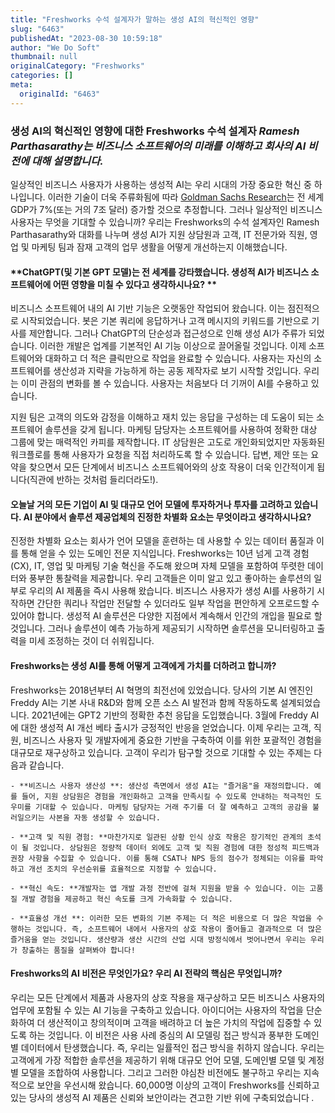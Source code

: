 ```yaml
---
title: "Freshworks 수석 설계자가 말하는 생성 AI의 혁신적인 영향"
slug: "6463"
publishedAt: "2023-08-30 10:59:18"
author: "We Do Soft"
thumbnail: null
originalCategory: "Freshworks"
categories: []
meta:
  originalId: "6463"
---
```


### 생성 AI의 혁신적인 영향에 대한 Freshworks 수석 설계자 *Ramesh Parthasarathy는 비즈니스 소프트웨어의 미래를 이해하고 회사의 AI 비전에 대해 설명합니다.*

일상적인 비즈니스 사용자가 사용하는 생성적 AI는 우리 시대의 가장 중요한 혁신 중 하나입니다. 이러한 기술이 더욱 주류화됨에 따라  [Goldman Sachs Research](https://www.goldmansachs.com/intelligence/pages/generative-ai-could-raise-global-gdp-by-7-percent.html)는 전 세계 GDP가 7%(또는 거의 7조 달러) 증가할 것으로 추정합니다. 그러나 일상적인 비즈니스 사용자는 무엇을 기대할 수 있습니까? 우리는 Freshworks의 수석 설계자인 Ramesh Parthasarathy와 대화를 나누며 생성 AI가 지원 상담원과 고객, IT 전문가와 직원, 영업 및 마케팅 팀과 잠재 고객의 업무 생활을 어떻게 개선하는지 이해했습니다.

#### **ChatGPT(및 기본 GPT 모델)는 전 세계를 강타했습니다. 생성적 AI가 비즈니스 소프트웨어에 어떤 영향을 미칠 수 있다고 생각하시나요? **

비즈니스 소프트웨어 내의 AI 기반 기능은 오랫동안 작업되어 왔습니다. 이는 점진적으로 시작되었습니다. 봇은 기본 쿼리에 응답하거나 고객 메시지의 키워드를 기반으로 기사를 제안합니다.    그러나 ChatGPT의 단순성과 접근성으로 인해 생성 AI가 주류가 되었습니다. 이러한 개발은 업계를 기본적인 AI 기능 이상으로 끌어올릴 것입니다. 이제 소프트웨어와 대화하고 더 적은 클릭만으로 작업을 완료할 수 있습니다. 사용자는 자신의 소프트웨어를 생산성과 지략을 가능하게 하는 공동 제작자로 보기 시작할 것입니다. 우리는 이미 관점의 변화를 볼 수 있습니다. 사용자는 처음보다 더 기꺼이 AI를 수용하고 있습니다.

지원 팀은 고객의 의도와 감정을 이해하고 재치 있는 응답을 구성하는 데 도움이 되는 소프트웨어 솔루션을 갖게 됩니다. 마케팅 담당자는 소프트웨어를 사용하여 정확한 대상 그룹에 맞는 매력적인 카피를 제작합니다. IT 상담원은 고도로 개인화되었지만 자동화된 워크플로를 통해 사용자가 요청을 직접 처리하도록 할 수 있습니다. 답변, 제안 또는 요약을 찾으면서 모든 단계에서 비즈니스 소프트웨어와의 상호 작용이 더욱 인간적이게 됩니다(직관에 반하는 것처럼 들리더라도!).

#### **오늘날 거의 모든 기업이 AI 및 대규모 언어 모델에 투자하거나 투자를 고려하고 있습니다. AI 분야에서 솔루션 제공업체의 진정한 차별화 요소는 무엇이라고 생각하시나요?**

진정한 차별화 요소는 회사가 언어 모델을 훈련하는 데 사용할 수 있는 데이터 품질과 이를 통해 얻을 수 있는 도메인 전문 지식입니다. Freshworks는 10년 넘게 고객 경험(CX), IT, 영업 및 마케팅 기술 혁신을 주도해 왔으며 자체 모델을 포함하여 뚜렷한 데이터와 풍부한 통찰력을 제공합니다. 우리 고객들은 이미 알고 있고 좋아하는 솔루션의 일부로 우리의 AI 제품을 즉시 사용해 왔습니다. 비즈니스 사용자가 생성 AI를 사용하기 시작하면 간단한 쿼리나 작업만 전달할 수 있더라도 일부 작업을 편안하게 오프로드할 수 있어야 합니다. 생성적 AI 솔루션은 다양한 지점에서 계속해서 인간의 개입을 필요로 할 것입니다. 그러나 솔루션이 예측 가능하게 제공되기 시작하면 솔루션을 모니터링하고 출력을 미세 조정하는 것이 더 쉬워집니다.

#### **Freshworks는 생성 AI를 통해 어떻게 고객에게 가치를 더하려고 합니까?**

Freshworks는 2018년부터 AI 혁명의 최전선에 있었습니다. 당사의 기본 AI 엔진인 Freddy AI는 기본 사내 R&D와 함께 오픈 소스 AI 발전과 함께 작동하도록 설계되었습니다. 2021년에는 GPT2 기반의 정확한 추천 응답을 도입했습니다. 3월에 Freddy AI에 대한 생성적 AI 개선 베타 출시가 긍정적인 반응을 얻었습니다. 이제 우리는 고객, 직원, 비즈니스 사용자 및 개발자에게 중요한 기반을 구축하여 이를 위한 포괄적인 경험을 대규모로 재구상하고 있습니다. 고객이 우리가 탐구할 것으로 기대할 수 있는 주제는 다음과 같습니다.

 	- **비즈니스 사용자 생산성 **: 생산성 측면에서 생성 AI는 "즐거움"을 재정의합니다. 예를 들어, 지원 상담원은 경험을 개인화하고 고객을 만족시킬 수 있도록 안내하는 적극적인 도우미를 기대할 수 있습니다. 마케팅 담당자는 거래 주기를 더 잘 예측하고 고객의 공감을 불러일으키는 사본을 자동 생성할 수 있습니다.

 	- **고객 및 직원 경험: **마찬가지로 일관된 상황 인식 상호 작용은 장기적인 관계의 초석이 될 것입니다. 상담원은 정량적 데이터 외에도 고객 및 직원 경험에 대한 정성적 피드백과 권장 사항을 수집할 수 있습니다. 이를 통해 CSAT나 NPS 등의 점수가 정체되는 이유를 파악하고 개선 조치의 우선순위를 효율적으로 지정할 수 있습니다.

 	- **혁신 속도: **개발자는 앱 개발 과정 전반에 걸쳐 지원을 받을 수 있습니다. 이는 고품질 개발 경험을 제공하고 혁신 속도를 크게 가속화할 수 있습니다.

 	- **효율성 개선 **: 이러한 모든 변화의 기본 주제는 더 적은 비용으로 더 많은 작업을 수행하는 것입니다. 즉, 소프트웨어 내에서 사용자의 상호 작용이 줄어들고 결과적으로 더 많은 즐거움을 얻는 것입니다. 생산량과 생산 시간의 산업 시대 방정식에서 벗어나면서 우리는 우리가 창출하는 품질을 살펴봐야 합니다!

#### **Freshworks의 AI 비전은 무엇인가요? 우리 AI 전략의 핵심은 무엇입니까?**

우리는 모든 단계에서 제품과 사용자의 상호 작용을 재구상하고 모든 비즈니스 사용자의 업무에 포함될 수 있는 AI 기능을 구축하고 있습니다. 아이디어는 사용자의 작업을 단순화하여 더 생산적이고 창의적이며 고객을 배려하고 더 높은 가치의 작업에 집중할 수 있도록 하는 것입니다. 이 비전은 사용 사례 중심의 AI 모델링 접근 방식과 풍부한 도메인별 데이터에서 탄생했습니다. 즉, 우리는 일률적인 접근 방식을 취하지 않습니다. 우리는 고객에게 가장 적합한 솔루션을 제공하기 위해 대규모 언어 모델, 도메인별 모델 및 계정별 모델을 조합하여 사용합니다. 그리고 그러한 야심찬 비전에도 불구하고 우리는 지속적으로 보안을 우선시해 왔습니다. 60,000명 이상의 고객이 Freshworks를 신뢰하고 있는 당사의 생성적 AI 제품은 신뢰와 보안이라는 견고한 기반 위에 구축되었습니다 *.*
